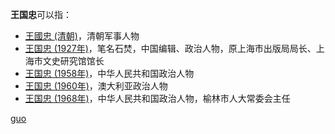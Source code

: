 {{NoteTA
|G1=Country
}}
'''王国忠'''可以指：
* [[王國忠_(清朝)|王國忠 (清朝)]]，清朝军事人物
* [[王国忠_(1927年)|王国忠 (1927年)]]，笔名石焚，中国编辑、政治人物，原上海市出版局局长、上海市文史研究馆馆长
* [[王国忠_(1958年)|王国忠 (1958年)]]，中华人民共和国政治人物
* [[王国忠_(1960年)|王国忠 (1960年)]]，澳大利亚政治人物
* [[王国忠_(1968年)|王国忠 (1968年)]]，中华人民共和国政治人物，榆林市人大常委会主任

{{disambig}}

[[Category:三字王姓人名消歧义|guo]]